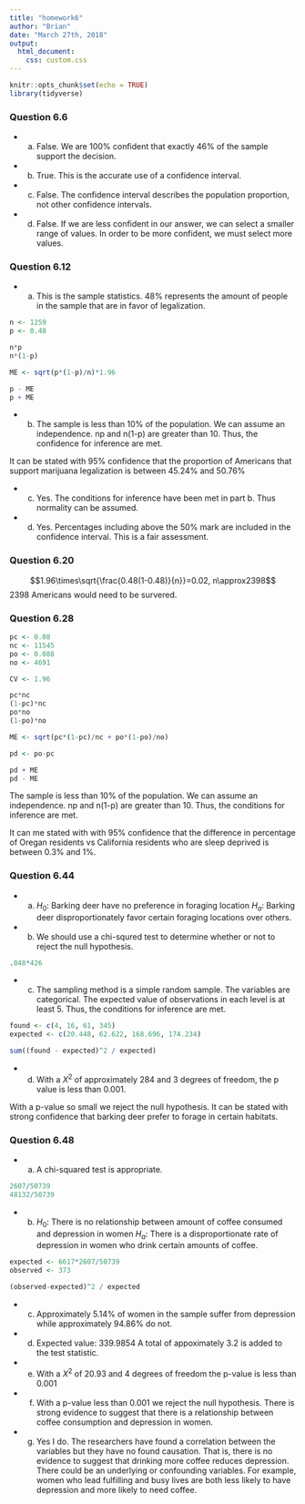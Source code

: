 ```yaml
---
title: "homework6"
author: "Brian"
date: "March 27th, 2018"
output: 
  html_document:
    css: custom.css
---
```


```r
knitr::opts_chunk$set(echo = TRUE)
library(tidyverse)
```

<div class='page-header text-uppercase'>
  <h3>Question 6.6</h3>
</div>

* a. False. We are 100% confident that exactly 46% of the sample support the decision.
* b. True. This is the accurate use of a confidence interval.
* c. False. The confidence interval describes the population proportion, not other confidence intervals.
* d. False. If we are less confident in our answer, we can select a smaller range of values. In order to be more confident, we must select more values.

<div class='page-header text-uppercase'>
  <h3>Question 6.12</h3>
</div>

* a. This is the sample statistics. 48% represents the amount of people in the sample that are in favor of legalization.

```r
n <- 1259
p <- 0.48

n*p
n*(1-p)

ME <- sqrt(p*(1-p)/n)*1.96

p - ME
p + ME
```

* b. The sample is less than 10% of the population. We can assume an independence. np and n(1-p) are greater than 10. Thus, the confidence for inference are met.

It can be stated with 95% confidence that the proportion of Americans that support marijuana legalization is between 45.24% and 50.76%

* c.  Yes. The conditions for inference have been met in part b. Thus normality can be assumed.

* d. Yes. Percentages including above the 50% mark are included in the confidence interval. This is a fair assessment.

<div class='page-header text-uppercase'>
  <h3>Question 6.20</h3>
</div>

$$1.96\times\sqrt{\frac{0.48(1-0.48)}{n}}=0.02, n\approx2398$$
2398 Americans would need to be survered.

<div class='page-header text-uppercase'>
  <h3>Question 6.28</h3>
</div>

```r
pc <- 0.08
nc <- 11545
po <- 0.088
no <- 4691

CV <- 1.96

pc*nc
(1-pc)*nc
po*no
(1-po)*no

ME <- sqrt(pc*(1-pc)/nc + po*(1-po)/no)

pd <- po-pc

pd + ME
pd - ME
```

The sample is less than 10% of the population. We can assume an independence. np and n(1-p) are greater than 10. Thus, the conditions for inference are met.

It can me stated with with 95% confidence that the difference in percentage of Oregan residents vs California residents who are sleep deprived is between 0.3% and 1%.

<div class='page-header text-uppercase'>
  <h3>Question 6.44</h3>
</div>

* a. $H_0:$ Barking deer have no preference in foraging location $H_a:$ Barking deer disproportionately favor certain foraging locations over others.

* b.  We should use a chi-squred test to determine whether or not to reject the null hypothesis.

```r
.048*426
```

* c. The sampling method is a simple random sample. The variables are categorical. The expected value of observations in each level is at least 5. Thus, the conditions for inference are met.

```r
found <- c(4, 16, 61, 345)
expected <- c(20.448, 62.622, 168.696, 174.234)

sum((found - expected)^2 / expected)
```

* d. With a $X^2$ of approximately 284 and 3 degrees of freedom, the p value is less than 0.001.

With a p-value so small we reject the null hypothesis. It can be stated with strong confidence that barking deer prefer to forage in certain habitats.

<div class='page-header text-uppercase'>
  <h3>Question 6.48</h3>
</div>

* a. A chi-squared test is appropriate.

```r
2607/50739
48132/50739
```

* b. $H_0:$ There is no relationship between amount of coffee consumed and depression in women $H_a:$ There is a disproportionate rate of depression in women who drink certain amounts of coffee.

```r
expected <- 6617*2607/50739
observed <- 373

(observed-expected)^2 / expected
```

* c. Approximately 5.14% of women in the sample suffer from depression while approximately 94.86% do not.

* d. Expected value: 339.9854 A total of appoximately 3.2 is added to the test statistic.

* e. With a $X^2$ of 20.93 and 4 degrees of freedom the p-value is less than 0.001

* f. With a p-value less than 0.001 we reject the null hypothesis. There is strong evidence to suggest that there is a relationship between coffee consumption and depression in women.

* g. Yes I do. The researchers have found a correlation between the variables but they have no found causation. That is, there is no evidence to suggest that drinking more coffee reduces depression. There could be an underlying or confounding variables. For example, women who lead fulfilling and busy lives are both less likely to have depression and more likely to need coffee.